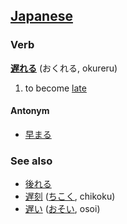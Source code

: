 == [[Japanese]] ==
===Verb===
'''[[遅]]れる''' (おくれる, okureru)

# to become [[late]]

====Antonym====
*[[早まる]]

===See also===
*[[後れる]]
* [[遅刻]] ([[ちこく]], chikoku)
* [[遅い]] ([[おそい]], osoi)